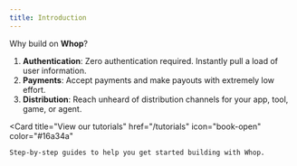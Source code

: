 ```yaml
---
title: Introduction
---
```


Why build on **Whop**?

1. **Authentication**: Zero authentication required. Instantly pull a load of user information.
2. **Payments**: Accept payments and make payouts with extremely low effort.
3. **Distribution**: Reach unheard of distribution channels for your app, tool, game, or agent.

<CardGroup cols={2}>

  <Card
    title="View our tutorials"
    href="/tutorials"
    icon="book-open"
    color="#16a34a"
  >
    Step-by-step guides to help you get started building with Whop.
  </Card>
</CardGroup>
